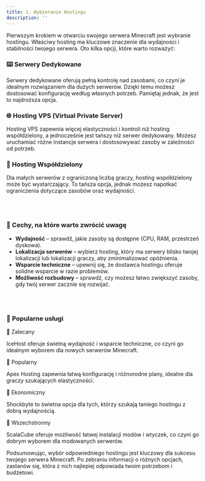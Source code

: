 ```yaml
---
title: 1. Wybieranie Hostingu
description: ''
---
```


Pierwszym krokiem w otwarciu swojego serwera Minecraft jest wybranie hostingu. Właściwy hosting ma kluczowe znaczenie dla wydajności i stabilności twojego serwera. Oto kilka opcji, które warto rozważyć:

### ⌨️ Serwery Dedykowane
Serwery dedykowane oferują pełną kontrolę nad zasobami, co czyni je idealnym rozwiązaniem dla dużych serwerów. Dzięki temu możesz dostosować konfigurację według własnych potrzeb. Pamiętaj jednak, że jest to najdroższa opcja.

### 🌐 Hosting VPS (Virtual Private Server)
Hosting VPS zapewnia więcej elastyczności i kontroli niż hosting współdzielony, a jednocześnie jest tańszy niż serwer dedykowany. Możesz uruchamiać różne instancje serwera i dostosowywać zasoby w zależności od potrzeb.

### 🤝 Hosting Współdzielony
Dla małych serwerów z ograniczoną liczbą graczy, hosting współdzielony może być wystarczający. To tańsza opcja, jednak możesz napotkać ograniczenia dotyczące zasobów oraz wydajności.




<br />
<br />



### 👀 Cechy, na które warto zwrócić uwagę
- **Wydajność** – sprawdź, jakie zasoby są dostępne (CPU, RAM, przestrzeń dyskowa).
- **Lokalizacja serwerów** – wybierz hosting, który ma serwery blisko twojej lokalizacji lub lokalizacji graczy, aby zminimalizować opóźnienia.
- **Wsparcie techniczne** – upewnij się, że dostawca hostingu oferuje solidne wsparcie w razie problemów.
- **Możliwość rozbudowy** – sprawdź, czy możesz łatwo zwiększyć zasoby, gdy twój serwer zacznie się rozwijać.

<br />
<br />


### 🧀 Popularne usługi
 
<Accordions>
  <Accordion title="IceHost" className="shimmer">
    <Banner 
      variant="rainbow"
      changeLayout={false}
      className="text-2xl p-5 h-20 rounded-lg transition-all duration-300 ease-in-out transform hover:h-25 hover:text-3xl"
    >
      🌟 Zalecany
    </Banner>
    <p>IceHost oferuje świetną wydajność i wsparcie techniczne, co czyni go idealnym wyborem dla nowych serwerów Minecraft.</p>
    <Card title="Zobacz więcej" href="https://icehost.pl" className="w-full text-center" />
  </Accordion>
  
  <Accordion title="Apex Hosting">
    <Banner 
      variant="rainbow"
      changeLayout={false}
      className="text-2xl p-5 h-20 rounded-lg transition-all duration-300 ease-in-out transform hover:h-25 hover:text-3xl"
    >
      🌟 Popularny
    </Banner>
    <p>Apex Hosting zapewnia łatwą konfigurację i różnorodne plany, idealne dla graczy szukających elastyczności.</p>
    <Card title="Zobacz więcej" href="https://apexminecrafthosting.com" className="w-full text-center" />
  </Accordion>
  
  <Accordion title="Shockbyte">
    <Banner 
      variant="rainbow"
      changeLayout={false}
      className="text-2xl p-5 h-20 rounded-lg transition-all duration-300 ease-in-out transform hover:h-25 hover:text-3xl"
    >
      🌟 Ekonomiczny
    </Banner>
    <p>Shockbyte to świetna opcja dla tych, którzy szukają taniego hostingu z dobrą wydajnością.</p>
    <Card title="Zobacz więcej" href="https://shockbyte.com" className="w-full text-center" />
  </Accordion>
  
  <Accordion title="ScalaCube">
    <Banner 
      variant="rainbow"
      changeLayout={false}
      className="text-2xl p-5 h-20 rounded-lg transition-all duration-300 ease-in-out transform hover:h-25 hover:text-3xl"
    >
      🌟 Wszechstronny
    </Banner>
    <p>ScalaCube oferuje możliwość łatwej instalacji modów i wtyczek, co czyni go dobrym wyborem dla modowanych serwerów.</p>
    <Card title="Zobacz więcej" href="https://scalacube.com/pl" className="w-full text-center" />
  </Accordion>
</Accordions>



Podsumowując, wybór odpowiedniego hostingu jest kluczowy dla sukcesu twojego serwera Minecraft. Po zebraniu informacji o różnych opcjach, zastanów się, która z nich najlepiej odpowiada twoim potrzebom i budżetowi.
